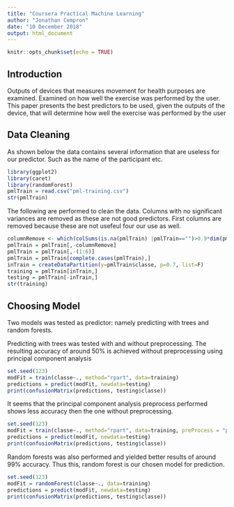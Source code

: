 ```yaml
---
title: "Coursera Practical Machine Learning"
author: "Jonathan Cempron"
date: "10 December 2018"
output: html_document
---
```


```r
knitr::opts_chunk$set(echo = TRUE)
```

## Introduction

Outputs of devices that measures movement for health purposes are examined. Examined on how well the exercise was performed by the user. This paper presents the best predictors to be used, given the outputs of the device, that will determine how well the exercise was performed by the user 

## Data Cleaning

As shown below the data contains several information that are useless for our predictor. Such as the name of the participant etc.

```R
library(ggplot2)
library(caret)
library(randomForest)
pmlTrain = read.csv("pml-training.csv")
str(pmlTrain)
``` 

The following are performed to clean the data. Columns with no significant variances are removed as these are not good predictors. First columns are removed because these are not usefeul four our use as well.


```R
columnRemove <- which(colSums(is.na(pmlTrain) |pmlTrain=="")>0.9*dim(pmlTrain)[1])
pmlTrain = pmlTrain[,-columnRemove] 
pmlTrain = pmlTrain[,-(1:6)]
pmlTrain = pmlTrain[complete.cases(pmlTrain),]
inTrain = createDataPartition(y=pmlTrain$classe, p=0.7, list=F)
training = pmlTrain[inTrain,]
testing = pmlTrain[-inTrain,]
str(training)
``` 

## Choosing Model

Two models was tested as predictor: namely predicting with trees and random forests.

Predicting with trees was tested with and without preprocessing. The resulting accuracy of around 50% is achieved without preprocessing using principal component analysis

```R
set.seed(123)
modFit = train(classe~., method="rpart", data=training)
predictions = predict(modFit, newdata=testing)
print(confusionMatrix(predictions, testing$classe))
``` 

It seems that the principal component analysis preprocess performed shows less accuracy then the one without preprocessing.

```R
set.seed(123)
modFit = train(classe~., method="rpart", data=training, preProcess = "pca")
predictions = predict(modFit, newdata=testing)
print(confusionMatrix(predictions, testing$classe))
``` 

Random forests was also performed and yielded better results of around 99% accuracy. Thus this, random forest is our chosen model for prediction.

```R
set.seed(123)
modFit = randomForest(classe~., data=training)
predictions = predict(modFit, newdata=testing)
print(confusionMatrix(predictions, testing$classe))
``` 